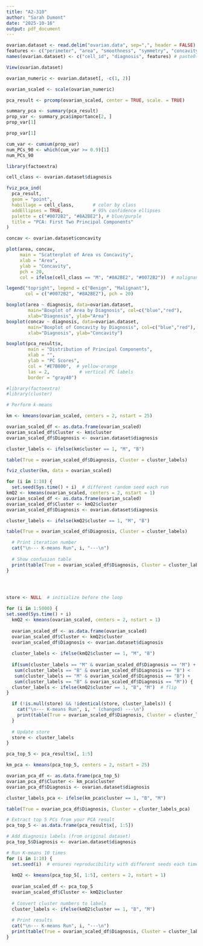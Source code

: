 ```yaml
---
title: "A2-310"
author: "Sarah Dumont"
date: "2025-10-16"
output: pdf_document
---
```


```r
ovarian.dataset <- read.delim("ovarian.data", sep=",", header = FALSE)
features <- c("perimeter", "area", "smoothness", "symmetry", "concavity", paste("protein", seq(1, 25), sep=""))
names(ovarian.dataset) <- c("cell_id", "diagnosis", features) # paste0(features,"_mean"), paste0(features,"_se"), paste0(features,"_worst"))

View(ovarian.dataset)
```

```r

ovarian_numeric <- ovarian.dataset[, -c(1, 2)]

ovarian_scaled <- scale(ovarian_numeric)

pca_result <- prcomp(ovarian_scaled, center = TRUE, scale. = TRUE)

summary_pca <- summary(pca_result)
prop_var <- summary_pca$importance[2, ]  
prop_var[1]  


```

```r
prop_var[1]  

```

```r
cum_var <- cumsum(prop_var)
num_PCs_90 <- which(cum_var >= 0.9)[1]
num_PCs_90 
```

```r

library(factoextra)

cell_class <- ovarian.dataset$diagnosis

fviz_pca_ind(
  pca_result,
  geom = "point",
  habillage = cell_class,       # color by class
  addEllipses = TRUE,           # 95% confidence ellipses
  palette = c("#0072B2", "#8A2BE2"), # blue/purple
  title = "PCA: First Two Principal Components"
)
```



```r
concav <- ovarian.dataset$concavity

plot(area, concav,
     main = "Scatterplot of Area vs Concavity",
     xlab = "Area",
     ylab = "Concavity",
     pch = 20,
     col = ifelse(cell_class == "M", "#8A2BE2", "#0072B2"))  # malignant = purple, benign = blue

legend("topright", legend = c("Benign", "Malignant"),
       col = c("#0072B2", "#8A2BE2"), pch = 20)
```

```r
boxplot(area ~ diagnosis, data=ovarian.dataset,
        main="Boxplot of Area by Diagnosis", col=c("blue","red"),
        xlab="Diagnosis", ylab="Area")
boxplot(concav ~ diagnosis, data=ovarian.dataset,
        main="Boxplot of Concavity by Diagnosis", col=c("blue","red"),
        xlab="Diagnosis", ylab="Concavity")
```

```r
boxplot(pca_result$x,
        main = "Distribution of Principal Components",
        xlab = "",
        ylab = "PC Scores",
        col = "#E7B800",  # yellow-orange
        las = 2,           # vertical PC labels
        border = "gray40")
```



```r
#library(factoextra)
#library(cluster)

# Perform k-means

km <- kmeans(ovarian_scaled, centers = 2, nstart = 25)

ovarian_scaled_df <- as.data.frame(ovarian_scaled)
ovarian_scaled_df$Cluster <- km$cluster
ovarian_scaled_df$Diagnosis <- ovarian.dataset$diagnosis

cluster_labels <- ifelse(km$cluster == 1, "M", "B")

table(True = ovarian_scaled_df$Diagnosis, Cluster = cluster_labels)

fviz_cluster(km, data = ovarian_scaled)
``` 


```r

for (i in 1:10) {
  set.seed(Sys.time() + i)  # different random seed each run
kmQ2 <- kmeans(ovarian_scaled, centers = 2, nstart = 1)
ovarian_scaled_df <- as.data.frame(ovarian_scaled)
ovarian_scaled_df$Cluster <- kmQ2$cluster
ovarian_scaled_df$Diagnosis <- ovarian.dataset$diagnosis

cluster_labels <- ifelse(kmQ2$cluster == 1, "M", "B")

table(True = ovarian_scaled_df$Diagnosis, Cluster = cluster_labels)

  # Print iteration number
  cat("\n--- K-means Run", i, "---\n")
  
  # Show confusion table
  print(table(True = ovarian_scaled_df$Diagnosis, Cluster = cluster_labels))
}


  
```
```r
store <- NULL  # initialize before the loop

for (i in 1:5000) {
set.seed(Sys.time() + i) 
  kmQ2 <- kmeans(ovarian_scaled, centers = 2, nstart = 1)
  
  ovarian_scaled_df <- as.data.frame(ovarian_scaled)
  ovarian_scaled_df$Cluster <- kmQ2$cluster       
  ovarian_scaled_df$Diagnosis <- ovarian.dataset$diagnosis
  
  cluster_labels <- ifelse(kmQ2$cluster == 1, "M", "B")
  
  if(sum(cluster_labels == "M" & ovarian_scaled_df$Diagnosis == "M") +
   sum(cluster_labels == "B" & ovarian_scaled_df$Diagnosis == "B") <
   sum(cluster_labels == "M" & ovarian_scaled_df$Diagnosis == "B") +
   sum(cluster_labels == "B" & ovarian_scaled_df$Diagnosis == "M")) {
  cluster_labels <- ifelse(kmQ2$cluster == 1, "B", "M")  # flip
}

  if (!is.null(store) && !identical(store, cluster_labels)) {
    cat("\n--- K-means Run", i, " (changed) ---\n")
    print(table(True = ovarian_scaled_df$Diagnosis, Cluster = cluster_labels))
  }
  
  # Update store
  store <- cluster_labels
}


```


```r

pca_top_5 <- pca_result$x[, 1:5]

km_pca <- kmeans(pca_top_5, centers = 2, nstart = 25)

ovarian_pca_df <- as.data.frame(pca_top_5)
ovarian_pca_df$Cluster <- km_pca$cluster
ovarian_pca_df$Diagnosis <- ovarian.dataset$diagnosis

cluster_labels_pca <- ifelse(km_pca$cluster == 1, "B", "M")

table(True = ovarian_pca_df$Diagnosis, Cluster = cluster_labels_pca)


```

```r

# Extract top 5 PCs from your PCA result
pca_top_5 <- as.data.frame(pca_result$x[, 1:5])

# Add diagnosis labels (from original dataset)
pca_top_5$Diagnosis <- ovarian.dataset$diagnosis

# Run K-means 10 times
for (i in 1:10) {
  set.seed(i)  # ensures reproducibility with different seeds each time
  
  kmQ2 <- kmeans(pca_top_5[, 1:5], centers = 2, nstart = 1)
  
  ovarian_scaled_df <- pca_top_5
  ovarian_scaled_df$Cluster <- kmQ2$cluster
  
  # Convert cluster numbers to labels
  cluster_labels <- ifelse(kmQ2$cluster == 1, "B", "M")
  
  # Print results
  cat("\n--- K-means Run", i, "---\n")
  print(table(True = ovarian_scaled_df$Diagnosis, Cluster = cluster_labels))
}

```

```r


```

```r


```